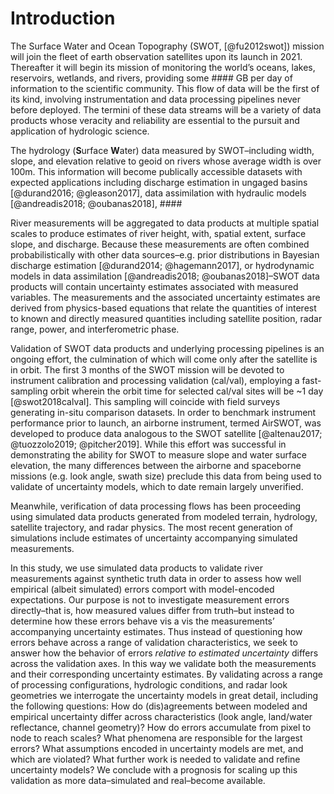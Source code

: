 # Introduction

The Surface Water and Ocean Topography (SWOT, [@fu2012swot]) mission will join the fleet of earth observation satellites upon its launch in 2021. Thereafter it will begin its mission of monitoring the world's oceans, lakes, reservoirs, wetlands, and rivers, providing some #### GB per day of information to the scientific community. This flow of data will be the first of its kind, involving instrumentation and data processing pipelines never before deployed. The termini of these data streams will be a variety of data products whose veracity and reliability are essential to the pursuit and application of hydrologic science.

The hydrology (**S**urface **W**ater) data measured by SWOT--including width, slope, and elevation relative to geoid on rivers whose average width is over 100m. This information will become publically accessible datasets with expected applications including discharge estimation in ungaged basins [@durand2016; @gleason2017], data assimilation with hydraulic models [@andreadis2018; @oubanas2018], ####

River measurements will be aggregated to data products at multiple spatial scales to produce estimates of river height, with, spatial extent, surface slope, and discharge. Because these measurements are often combined probabilistically with other data sources--e.g. prior distributions in Bayesian discharge estimation [@durand2014; @hagemann2017], or hydrodynamic models in data assimilation [@andreadis2018; @oubanas2018]--SWOT data products will contain uncertainty estimates associated with measured variables. The measurements and the associated uncertainty estimates are derived from physics-based equations that relate the quantities of interest to known and directly measured quantities including satellite position, radar range, power, and interferometric phase. 

Validation of SWOT data products and underlying processing pipelines is an ongoing effort, the culmination of which will come only after the satellite is in orbit. The first 3 months of the SWOT mission will be devoted to instrument calibration and processing validation (cal/val), employing a fast-sampling orbit wherein the orbit time for selected cal/val sites will be ~1 day [@swot2018calval]. This sampling will coincide with field surveys generating in-situ comparison datasets. In order to benchmark instrument performance prior to launch, an airborne instrument, termed AirSWOT, was developed to produce data analogous to the SWOT satellite [@altenau2017; @tuozzolo2019; @pitcher2019]. While this effort was successful in demonstrating the ability for SWOT to measure slope and water surface elevation, the many differences between the airborne and spaceborne missions (e.g. look angle, swath size) preclude this data from being used to validate of uncertainty models, which to date remain largely unverified. 

Meanwhile, verification of data processing flows has been proceeding using simulated data products generated from modeled terrain, hydrology, satellite trajectory, and radar physics. The most recent generation of simulations include estimates of uncertainty accompanying simulated measurements. 


In this study, we use simulated data products to validate river measurements against synthetic truth data in order to assess how well empirical (albeit simulated) errors comport with model-encoded expectations. Our purpose is not to investigate measurement errors directly--that is, how measured values differ from truth--but instead to determine how these errors behave vis a vis the measurements' accompanying uncertainty estimates. Thus instead of questioning how errors behave across a range of validation characteristics, we seek to answer how the behavior of errors *relative to estimated uncertainty* differs across the validation axes. In this way we validate both the measurements and their corresponding uncertainty estimates. By validating across a range of processing configurations, hydrologic conditions, and radar look geometries we interrogate the uncertainty models in great detail, including the following questions: How do (dis)agreements between modeled and empirical uncertainty differ across characteristics (look angle, land/water reflectance, channel geometry)? How do errors accumulate from pixel to node to reach scales? What phenomena are responsible for the largest errors? What assumptions encoded in uncertainty models are met, and which are violated? What further work is needed to validate and refine uncertainty models? We conclude with a prognosis for scaling up this validation as more data--simulated and real--become available. 


